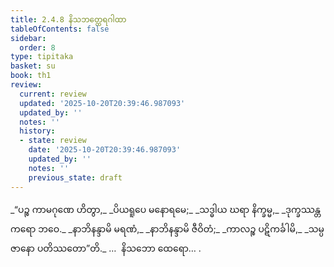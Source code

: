 ```yaml
---
title: 2.4.8 နိသဘတ္ထေရဂါထာ
tableOfContents: false
sidebar:
  order: 8
type: tipitaka
basket: su
book: th1
review:
  current: review
  updated: '2025-10-20T20:39:46.987093'
  updated_by: ''
  notes: ''
  history:
  - state: review
    date: '2025-10-20T20:39:46.987093'
    updated_by: ''
    notes: ''
    previous_state: draft
---
```



<DynamicBreadcrumb />


<ReviewStatus review={frontmatter.review} showDetails={true} />

<HypothesisAnnotation frontmatter={frontmatter} />

<Division number="195" book="th1" e="ch" v="19" p="258">

<Paragraph number="391" type="verses" book="th1">
_“ပဉ္စ ကာမဂုဏေ ဟိတွာ,_  
_ပိယရူပေ မနောရမေ;_  
_သဒ္ဓါယ ဃရာ နိက္ခမ္မ,_  
_ဒုက္ခဿန္တကရော ဘဝေ._  

</Paragraph>

</Division>
<Division number="196" book="th1" e="ch" v="19" p="258">

<Paragraph number="392" type="verses" book="th1">
_နာဘိနန္ဒာမိ မရဏံ,_  
_နာဘိနန္ဒာမိ ဇီဝိတံ;_  
_ကာလဉ္စ ပဋိကင်္ခါမိ,_  
_သမ္ပဇာနော ပတိဿတော”တိ._  


</Paragraph>
</Division>

<Paragraph number="393" type="center" book="th1">
…  နိသဘော ထေရော… .
</Paragraph>